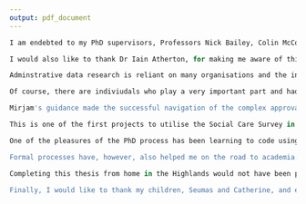 ```yaml
---
output: pdf_document
---
```


\thispagestyle{empty}

```r
I am endebted to my PhD supervisors, Professors Nick Bailey, Colin McCowan, and Stewart Mercer for their continued support and encouragement throughout the long, and occasionally tortuous, process of completing this thesis. It has really been a pleasure learning from, and working with, a team with diverse but complimentary backgrounds. 

I would also like to thank Dr Iain Atherton, for making me aware of this PhD opportunity in the first place, and then for his support and encouragement throughout the process. 

Adminstrative data research is reliant on many organisations and the indiviudals who work for them, sometimes without any contact with the research team at all. I am aware there will be many people whom I have never met, nor heard of, who had a part in enabling this project to happen - a thanks to all such indiviudals at: The Urban Big Data Centre, eDRIS, NHS National Services Scotland, ADRC-S, National Records of Scotland, the Scottish Government, and the University of Glasgow. 

Of course, there are indiviudals who play a very important part and had a very \emph{hands-on} relationship with the project.  I would like pay particular tribute to Dr Mirjam Allik (previously of UBDC) and Amy Tilbrook (eDRIS/UBDC/ADRC-S). 

Mirjam's guidance made the successful navigation of the complex approvals process required for research of this nature possible. Amy's work in co-ordinating the data linkage process, despite many setbacks, went a long way to ensuring this project did not fail. Furthermore, through the statistical disclosure control process of my (many!) research outputs, Amy proved to be the first sanity check on the analyses - thanks for catching my mistakes! People that understand the nuts and bolts of data linkage projects (and the realities of what can and cannot be achieved) are the unsung heroes of this brach of research - so once again a special thank you to you both. 

This is one of the first projects to utilise the Social Care Survey in a research context. This would not have been possible without the help and support of Julie Rintoul and Ellen Lynch at the Health and Social Care anlaysis division at the Scottish Government. I would also like to thank Dave Clark who undertook the indexing of the survey to the NRS population spine - without this piece of work the thesis would look very different indeed!

One of the pleasures of the PhD process has been learning to code using open source software R via RStudio. Worldwide, academics and developers spend countless hours adding and improving the tens of thousands of packages of software available for use with R. In the best cases detailed documentation or vignettes are also supplied making the learning process markedly easier. This work is then shared for all to use - free of charge. The list of individuals who contributed their own time to develop the many packages I have used for analysis and reporting of this PhD likely runs to hundreds, if not thousands. For this, I'd like to thank the R community, without whose tools I would never have managed the complex data manipulation required to complete the project.

Formal processes have, however, also helped me on the road to academia. I was fortunate to earn an Early Career Clinical Fellowship offered by NHS Education for Scotland in 2012. This fellowship paid for my Masters education, granted me backfill time-off from my busy job as a nurse, and supported me to grow personally and professionally. To say the fellowship (and the MRes course at the Universtiy of Stirling it enabled me to complete) had life-changing effects would be an understatement. I'd therefore like to say thank-you to Ann Rae and all at ECCF for their support in setting me on a different road. 

Completing this thesis from home in the Highlands would not have been possible without the generosity and hospitality of Mrs Lena Ramage for my trips to Glasgow - Tapadh leibh a'ghraidh!  

Finally, I would like to thank my children, Seumas and Catherine, and especially my wife, Shona. It's been a long time since I first said I thought I might like to go to Uni! Life has been a roller-coaster since then, but I would certainly have fallen off the tracks without you. Gus an dèan am bas a'sgarradh.
```
 

